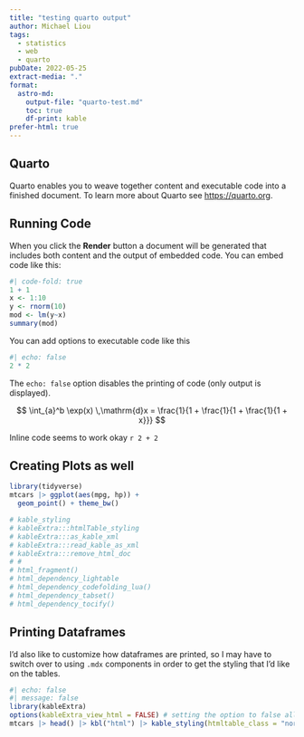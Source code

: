 ```yaml
---
title: "testing quarto output"
author: Michael Liou
tags:
  - statistics
  - web
  - quarto
pubDate: 2022-05-25
extract-media: "."
format: 
  astro-md:
    output-file: "quarto-test.md"
    toc: true
    df-print: kable
prefer-html: true
---
```


## Quarto

Quarto enables you to weave together content and executable code into a
finished document. To learn more about Quarto see <https://quarto.org>.

## Running Code

When you click the **Render** button a document will be generated that
includes both content and the output of embedded code. You can embed
code like this:



```r
#| code-fold: true
1 + 1
x <- 1:10
y <- rnorm(10)
mod <- lm(y~x)
summary(mod)

```

You can add options to executable code like this

```r
#| echo: false
2 * 2
```

The `echo: false` option disables the printing of code (only output is
displayed).

$$
\int_{a}^b \exp(x) \,\mathrm{d}x = \frac{1}{1 + \frac{1}{1 + \frac{1}{1 + x}}}
$$

Inline code seems to work okay `r 2 + 2`

## Creating Plots as well

```r
library(tidyverse)
mtcars |> ggplot(aes(mpg, hp)) +
  geom_point() + theme_bw() 

# kable_styling
# kableExtra:::htmlTable_styling
# kableExtra:::as_kable_xml
# kableExtra:::read_kable_as_xml
# kableExtra:::remove_html_doc
# # 
# html_fragment()
# html_dependency_lightable
# html_dependency_codefolding_lua()
# html_dependency_tabset()
# html_dependency_tocify()

```

## Printing Dataframes

I'd also like to customize how dataframes are printed, so I may have to switch over to using `.mdx` components in order to get the styling that I'd like on the tables.

```r
#| echo: false
#| message: false
library(kableExtra)
options(kableExtra_view_html = FALSE) # setting the option to false allows just the table to be printed, then handed off to astro to render
mtcars |> head() |> kbl("html") |> kable_styling(htmltable_class = "nord_table")
```


